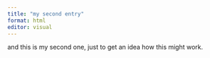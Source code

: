 ```yaml
---
title: "my second entry"
format: html
editor: visual
---
```


and this is my second one, just to get an idea how this might work. 